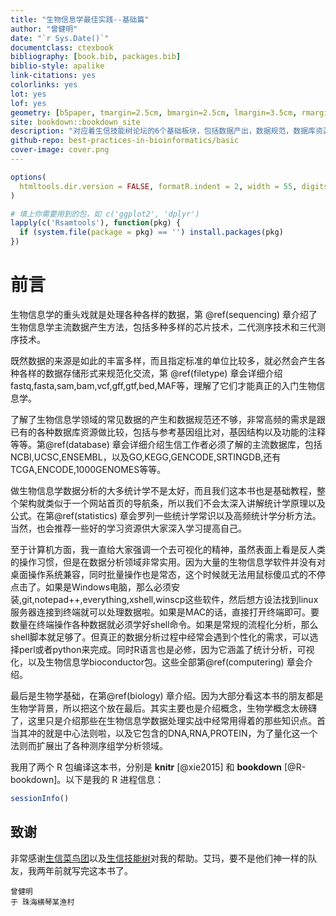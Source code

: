 ```yaml
--- 
title: "生物信息学最佳实践--基础篇"
author: "曾健明"
date: "`r Sys.Date()`"
documentclass: ctexbook
bibliography: [book.bib, packages.bib]
biblio-style: apalike
link-citations: yes
colorlinks: yes
lot: yes
lof: yes
geometry: [b5paper, tmargin=2.5cm, bmargin=2.5cm, lmargin=3.5cm, rmargin=2.5cm]
site: bookdown::bookdown_site
description: "对应着生信技能树论坛的6个基础板块，包括数据产出，数据规范，数据库资源，统计学，计算机以及生物学基础"
github-repo: best-practices-in-bioinformatics/basic
cover-image: cover.png
---
```


```r
options(
  htmltools.dir.version = FALSE, formatR.indent = 2, width = 55, digits = 4
)

# 填上你需要用到的包，如 c('ggplot2', 'dplyr')
lapply(c('Rsamtools'), function(pkg) {
  if (system.file(package = pkg) == '') install.packages(pkg)
})
```

# 前言 {-} 

生物信息学的重头戏就是处理各种各样的数据，第 \@ref(sequencing) 章介绍了生物信息学主流数据产生方法，包括多种多样的芯片技术，二代测序技术和三代测序技术。

既然数据的来源是如此的丰富多样，而且指定标准的单位比较多，就必然会产生各种各样的数据存储形式来规范化交流，第 \@ref(filetype) 章会详细介绍fastq,fasta,sam,bam,vcf,gff,gtf,bed,MAF等，理解了它们才能真正的入门生物信息学。

了解了生物信息学领域的常见数据的产生和数据规范还不够，非常高频的需求是跟已有的各种数据库资源做比较，包括与参考基因组比对，基因结构以及功能的注释等等。第\@ref(database) 章会详细介绍生信工作者必须了解的主流数据库，包括NCBI,UCSC,ENSEMBL，以及GO,KEGG,GENCODE,SRTINGDB,还有TCGA,ENCODE,1000GENOMES等等。

做生物信息学数据分析的大多统计学不是太好，而且我们这本书也是基础教程，整个架构就类似于一个网站首页的导航条，所以我们不会太深入讲解统计学原理以及公式。在第\@ref(statistics) 章会罗列一些统计学常识以及高频统计学分析方法。当然，也会推荐一些好的学习资源供大家深入学习提高自己。

至于计算机方面，我一直给大家强调一个去可视化的精神，虽然表面上看是反人类的操作习惯，但是在数据分析领域非常实用。因为大量的生物信息学软件并没有对桌面操作系统兼容，同时批量操作也是常态，这个时候就无法用鼠标傻瓜式的不停点击了。如果是Windows电脑，那么必须安装,git,notepad++,everything,xshell,winscp这些软件，然后想方设法找到linux服务器连接到终端就可以处理数据啦。如果是MAC的话，直接打开终端即可。要数量在终端操作各种数据就必须学好shell命令。如果是常规的流程化分析，那么shell脚本就足够了。但真正的数据分析过程中经常会遇到个性化的需求，可以选择perl或者python来完成。同时R语言也是必修，因为它涵盖了统计分析，可视化，以及生物信息学bioconductor包。这些全部第\@ref(computering) 章会介绍。

最后是生物学基础，在第\@ref(biology) 章介绍。因为大部分看这本书的朋友都是生物学背景，所以把这个放在最后。其实主要也是介绍概念，生物学概念太磅礴了，这里只是介绍那些在生物信息学数据处理实战中经常用得着的那些知识点。首当其冲的就是中心法则啦，以及它包含的DNA,RNA,PROTEIN，为了量化这一个法则而扩展出了各种测序组学分析领域。

我用了两个 R 包编译这本书，分别是 **knitr**\index{knitr} [@xie2015] 和 **bookdown**\index{bookdown} [@R-bookdown]。以下是我的 R 进程信息：

```r
sessionInfo()
```

## 致谢 {-}

非常感谢[生信菜鸟团](http://www.bio-info-trainee.com/)以及[生信技能树](http://www.biotrainee.com/)对我的帮助。艾玛，要不是他们神一样的队友，我两年前就写完这本书了。

```block2
曾健明 
于 珠海横琴某渔村
```


